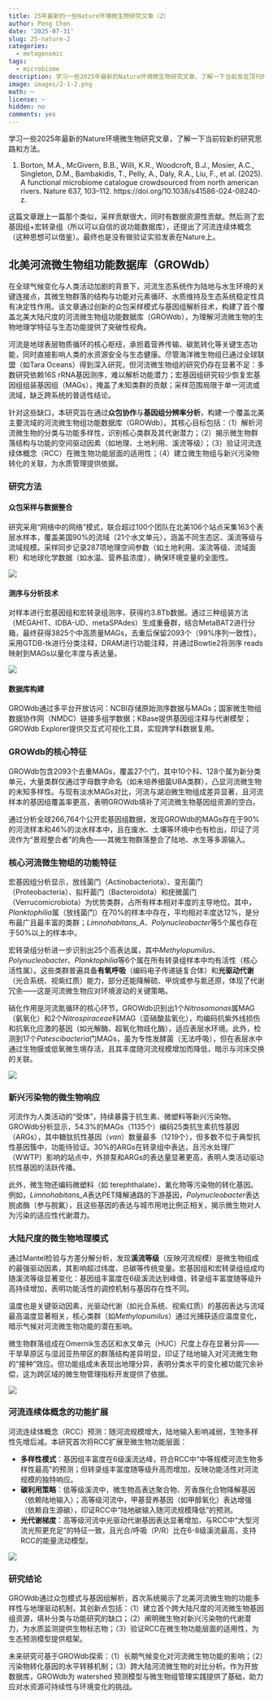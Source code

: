 ```yaml
---
title: 25年最新的一些Nature环境微生物研究文章（2）
author: Peng Chen
date: '2025-07-31'
slug: 25-nature-2
categories:
  - metagenomic
tags:
  - microbiome
description: 学习一些2025年最新的Nature环境微生物研究文章，了解一下当前发在顶刊的较新的研究思路和方法。
image: images/2-1-2.png
math: ~
license: ~
hidden: no
comments: yes
---
```


学习一些2025年最新的Nature环境微生物研究文章，了解一下当前较新的研究思路和方法。

1. Borton, M.A., McGivern, B.B., Willi, K.R., Woodcroft, B.J., Mosier, A.C., Singleton, D.M., Bambakidis, T., Pelly, A., Daly, R.A., Liu, F., et al. (2025). A functional microbiome catalogue crowdsourced from north american rivers. Nature 637, 103–112. https://doi.org/10.1038/s41586-024-08240-z.

这篇文章跟上一篇那个类似，采样贡献很大，同时有数据资源性贡献。然后测了宏基因组+宏转录组（所以可以自信的说功能数据库），还提出了河流连续体概念（这种思想可以借鉴）。最终也是没有做验证实验发表在Nature上。

## 北美河流微生物组功能数据库（GROWdb）

在全球气候变化与人类活动加剧的背景下，河流生态系统作为陆地与水生环境的关键连接点，其微生物群落的结构与功能对元素循环、水质维持及生态系统稳定性具有决定性作用。该文章通过创新的众包采样模式与基因组解析技术，构建了首个覆盖北美大陆尺度的河流微生物组功能数据库（GROWdb），为理解河流微生物的生物地理学特征与生态功能提供了突破性视角。

河流是地球表层物质循环的核心枢纽，承担着营养传输、碳氮转化等关键生态功能，同时直接影响人类的水资源安全与生态健康。尽管海洋微生物组已通过全球联盟（如Tara Oceans）得到深入研究，但河流微生物组的研究仍存在显著不足：多数研究依赖16S rRNA基因测序，难以解析功能潜力；宏基因组研究较少恢复宏基因组组装基因组（MAGs），掩盖了未知类群的贡献；采样范围局限于单一河流或流域，缺乏跨系统的普适性结论。

针对这些缺口，本研究旨在通过**众包协作**与**基因组分辨率分析**，构建一个覆盖北美主要流域的河流微生物组功能数据库（GROWdb）。其核心目标包括：（1）解析河流微生物的分类与功能多样性，识别核心类群及其代谢潜力；（2）揭示微生物群落结构与功能的空间驱动因素（如地理、土地利用、溪流等级）；（3）验证河流连续体概念（RCC）在微生物功能层面的适用性；（4）建立微生物组与新兴污染物转化的关联，为水质管理提供依据。


### 研究方法

#### 众包采样与数据整合
研究采用“网络中的网络”模式，联合超过100个团队在北美106个站点采集163个表层水样本，覆盖美国90%的流域（21个水文单元），涵盖不同生态区、溪流等级与流域规模。采样同步记录287项地理空间参数（如土地利用、溪流等级、流域面积）和地球化学数据（如水温、营养盐浓度），确保环境变量的全面性。

![](images/2-1-1.png)

#### 测序与分析技术
对样本进行宏基因组和宏转录组测序，获得约3.8Tb数据。通过三种组装方法（MEGAHIT、IDBA-UD、metaSPAdes）生成重叠群，结合MetaBAT2进行分箱，最终获得3825个中高质量MAGs，去重后保留2093个（99%序列一致性）。采用GTDB-tk进行分类注释，DRAM进行功能注释，并通过Bowtie2将测序 reads 映射到MAGs以量化丰度与表达量。

![](images/2-1-2.png)

#### 数据库构建

GROWdb通过多平台开放访问：NCBI存储原始测序数据与MAGs；国家微生物组数据协作网（NMDC）链接多组学数据；KBase提供基因组注释与代谢模型；GROWdb Explorer提供交互式可视化工具，实现跨学科数据复用。

### GROWdb的核心特征

GROWdb包含2093个去重MAGs，覆盖27个门，其中10个科、128个属为新分类单元，大量类群仅通过字母数字命名（如未培养细菌UBA类群），凸显河流微生物的未知多样性。与现有淡水MAGs对比，河流与湖泊微生物组成差异显著，且河流样本的基因组覆盖率更高，表明GROWdb填补了河流微生物基因组资源的空白。

通过分析全球266,764个公开宏基因组数据，发现GROWdb的MAGs存在于90%的河流样本和46%的淡水样本中，且在废水、土壤等环境中也有检出，印证了河流作为“景观整合者”的角色——其微生物群落整合了陆地、水生等多源输入。

### 核心河流微生物组的功能特征

宏基因组分析显示，放线菌门（Actinobacteriota）、变形菌门（Proteobacteria）、拟杆菌门（Bacteroidota）和疣微菌门（Verrucomicrobiota）为优势类群，占所有样本相对丰度的主导地位。其中，*Planktophilia*属（放线菌门）在70%的样本中存在，平均相对丰度达12%，是分布最广且最丰富的类群；*Limnohabitans_A*、*Polynucleobacter*等5个属也存在于50%以上的样本中。

宏转录组分析进一步识别出25个高表达属，其中*Methylopumilus*、*Polynucleobacter*、*Planktophilia*等6个属在所有转录组样本中均有活性（核心活性属）。这些类群普遍具备**有氧呼吸**（编码电子传递链复合体）和**光驱动代谢**（光合系统、视紫红质）能力，部分还能降解硫、甲烷或参与氮还原，体现了代谢冗余——这是河流微生物应对环境波动的关键策略。

硝化作用是河流氮循环的核心环节，GROWdb识别出1个*Nitrosomonas*属MAG（氨氧化）和2个*Nitrospiraceae*科MAG（亚硝酸盐氧化），均编码抗紫外线损伤和抗氧化应激的基因（如光解酶、超氧化物歧化酶），适应表层水环境。此外，检测到17个*Patescibacteria*门MAGs，虽为专性发酵菌（无法呼吸），但在表层水中通过生物膜或低氧微生境存活，且其丰度随河流规模增加而降低，暗示与河床交换的关联。

![](images/2-2.png)

### 新兴污染物的微生物响应

河流作为人类活动的“受体”，持续暴露于抗生素、微塑料等新兴污染物。GROWdb分析显示，54.3%的MAGs（1135个）编码25类抗生素抗性基因（ARGs），其中糖肽抗性基因（*van*）数量最多（1219个），但多数不位于典型抗性基因簇中，功能待验证。30%的ARGs在转录组中表达，且污水处理厂（WWTP）影响的站点中，外排泵和ARGs的表达量显著更高，表明人类活动驱动抗性基因的活跃传播。

此外，微生物还编码微塑料（如 terephthalate）、氟化物等污染物的转化基因。例如，*Limnohabitans_A*表达PET降解通路的下游基因，*Polynucleobacter*表达脱卤酶（参与脱氟），且这些基因的表达与城市用地比例正相关，揭示微生物对人为污染的适应性代谢潜力。

### 大陆尺度的微生物地理模式

通过Mantel检验与方差分解分析，发现**溪流等级**（反映河流规模）是微生物组成的最强驱动因素，其影响超过纬度、总碳等传统变量。宏基因组和宏转录组组成均随溪流等级显著变化：基因组丰富度在6级溪流达到峰值，转录组丰富度随等级升高持续增加，表明功能活性的调控机制与基因存在性不同。

温度也是关键驱动因素，光驱动代谢（如光合系统、视紫红质）的基因表达与流域最高温度显著相关，核心类群（如*Methylopumilus*）通过光捕获适应温度变化，暗示气候对河流微生物功能的潜在影响。

微生物群落组成在Omernik生态区和水文单元（HUC）尺度上存在显著分异——干旱草原区与湿润亚热带区的群落结构差异明显，印证了陆地输入对河流微生物的“接种”效应。但功能组成未表现出地理分异，表明分类水平的变化被功能冗余补偿，这为跨区域的微生物管理指标开发提供了依据。

![](images/2-3.png)

### 河流连续体概念的功能扩展

河流连续体概念（RCC）预测：随河流规模增大，陆地输入影响减弱，生物多样性先增后减。本研究首次将RCC扩展至微生物功能层面：

- **多样性模式**：基因组丰富度在6级溪流达峰，符合RCC中“中等规模河流生物多样性最高”的预测；但转录组丰富度随等级升高而增加，反映功能活性对河流规模的独特响应。
- **碳利用策略**：低等级溪流中，微生物高表达聚合物、芳香族化合物降解基因（依赖陆地输入）；高等级河流中，甲基营养基因（如甲醇氧化）表达增强（依赖自生源碳），印证RCC中“陆地碳输入随河流规模降低”的预测。
- **光代谢梯度**：高等级河流中光驱动代谢基因表达显著增加，与RCC中“大型河流光照更充足”的特征一致，且光合/呼吸（P/R）比在6-8级溪流最高，支持RCC的能量流动模型。

![](images/2-4.png)

### 研究结论

GROWdb通过众包模式与基因组解析，首次系统揭示了北美河流微生物的功能多样性与地理驱动机制，其创新点包括：（1）建立首个跨大陆尺度的河流微生物基因组资源，填补分类与功能研究的缺口；（2）阐明微生物对新兴污染物的代谢潜力，为水质监测提供生物标志物；（3）验证RCC在微生物功能层面的适用性，为生态预测模型提供框架。

未来研究可基于GROWdb探索：（1）长期气候变化对河流微生物功能的影响；（2）污染物转化基因的水平转移机制；（3）跨大陆河流微生物的对比分析。作为开放数据库，GROWdb为 watershed 预测模型与微生物组管理实践提供了基础，助力应对水资源可持续性与环境变化的挑战。